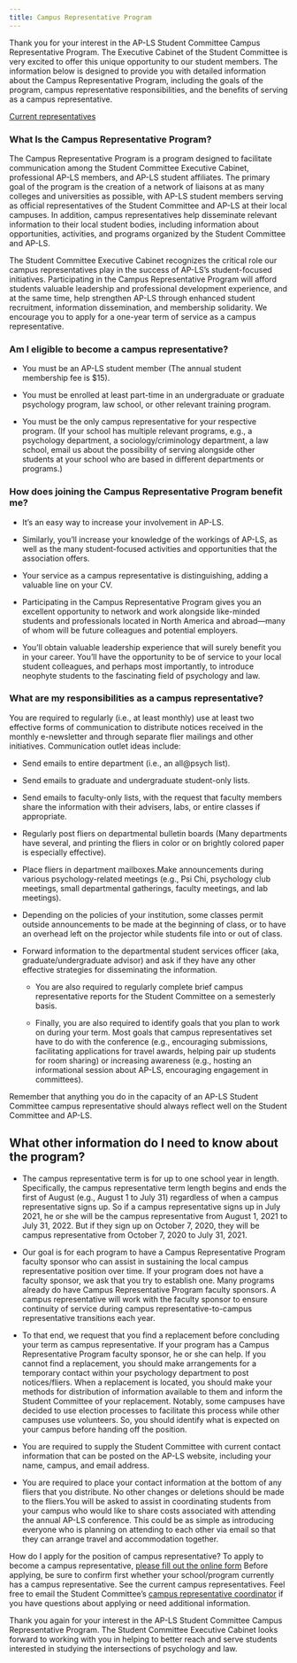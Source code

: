 ```yaml
---
title: Campus Representative Program
---
```


Thank you for your interest in the AP-LS Student Committee Campus Representative Program. The Executive Cabinet of the Student Committee is very excited to offer this unique opportunity to our student members. The information below is designed to provide you with detailed information about the Campus Representative Program, including the goals of the program, campus representative responsibilities, and the benefits of serving as a campus representative.

[Current representatives](https://docs.google.com/spreadsheets/d/1zecpafvxt8XaHmJvhIFAB7_a7G3EDRPPuFNf2h3OiG8/edit#gid=228742081)

### What Is the Campus Representative Program?

The Campus Representative Program is a program designed to facilitate communication among the Student Committee Executive Cabinet, professional AP-LS members, and AP-LS student affiliates. The primary goal of the program is the creation of a network of liaisons at as many colleges and universities as possible, with AP-LS student members serving as official representatives of the Student Committee and AP-LS at their local campuses. In addition, campus representatives help disseminate relevant information to their local student bodies, including information about opportunities, activities, and programs organized by the Student Committee and AP-LS.

The Student Committee Executive Cabinet recognizes the critical role our campus representatives play in the success of AP-LS's student-focused initiatives. Participating in the Campus Representative Program will afford students valuable leadership and professional development experience, and at the same time, help strengthen AP-LS through enhanced student recruitment, information dissemination, and membership solidarity. We encourage you to apply for a one-year term of service as a campus representative.

### Am I eligible to become a campus representative?

-   You must be an AP-LS student member (The annual student membership fee is \$15).

-   You must be enrolled at least part-time in an undergraduate or graduate psychology program, law school, or other relevant training program.

-   You must be the only campus representative for your respective program. (If your school has multiple relevant programs, e.g., a psychology department, a sociology/criminology department, a law school, email us about the possibility of serving alongside other students at your school who are based in different departments or programs.)

### How does joining the Campus Representative Program benefit me?

-   It's an easy way to increase your involvement in AP-LS.

-   Similarly, you'll increase your knowledge of the workings of AP-LS, as well as the many student-focused activities and opportunities that the association offers.

-   Your service as a campus representative is distinguishing, adding a valuable line on your CV.

-   Participating in the Campus Representative Program gives you an excellent opportunity to network and work alongside like-minded students and professionals located in North America and abroad---many of whom will be future colleagues and potential employers.

-   You'll obtain valuable leadership experience that will surely benefit you in your career. You'll have the opportunity to be of service to your local student colleagues, and perhaps most importantly, to introduce neophyte students to the fascinating field of psychology and law.

### What are my responsibilities as a campus representative?

You are required to regularly (i.e., at least monthly) use at least two effective forms of communication to distribute notices received in the monthly e-newsletter and through separate flier mailings and other initiatives. Communication outlet ideas include:

-   Send emails to entire department (i.e., an all\@psych list).

-   Send emails to graduate and undergraduate student-only lists.

-   Send emails to faculty-only lists, with the request that faculty members share the information with their advisers, labs, or entire classes if appropriate.

-   Regularly post fliers on departmental bulletin boards (Many departments have several, and printing the fliers in color or on brightly colored paper is especially effective).

-   Place fliers in department mailboxes.Make announcements during various psychology-related meetings (e.g., Psi Chi, psychology club meetings, small departmental gatherings, faculty meetings, and lab meetings).

-   Depending on the policies of your institution, some classes permit outside announcements to be made at the beginning of class, or to have an overhead left on the projector while students file into or out of class.

-   Forward information to the departmental student services officer (aka, graduate/undergraduate advisor) and ask if they have any other effective strategies for disseminating the information.

    -   You are also required to regularly complete brief campus representative reports for the Student Committee on a semesterly basis.

    -   Finally, you are also required to identify goals that you plan to work on during your term. Most goals that campus representatives set have to do with the conference (e.g., encouraging submissions, facilitating applications for travel awards, helping pair up students for room sharing) or increasing awareness (e.g., hosting an informational session about AP-LS, encouraging engagement in committees).

Remember that anything you do in the capacity of an AP-LS Student Committee campus representative should always reflect well on the Student Committee and AP-LS.

## What other information do I need to know about the program?

-   The campus representative term is for up to one school year in length. Specifically, the campus representative term length begins and ends the first of August (e.g., August 1 to July 31) regardless of when a campus representative signs up. So if a campus representative signs up in July 2021, he or she will be the campus representative from August 1, 2021 to July 31, 2022. But if they sign up on October 7, 2020, they will be campus representative from October 7, 2020 to July 31, 2021.

-   Our goal is for each program to have a Campus Representative Program faculty sponsor who can assist in sustaining the local campus representative position over time. If your program does not have a faculty sponsor, we ask that you try to establish one. Many programs already do have Campus Representative Program faculty sponsors. A campus representative will work with the faculty sponsor to ensure continuity of service during campus representative-to-campus representative transitions each year.

-   To that end, we request that you find a replacement before concluding your term as campus representative. If your program has a Campus Representative Program faculty sponsor, he or she can help. If you cannot find a replacement, you should make arrangements for a temporary contact within your psychology department to post notices/fliers. When a replacement is located, you should make your methods for distribution of information available to them and inform the Student Committee of your replacement. Notably, some campuses have decided to use election processes to facilitate this process while other campuses use volunteers. So, you should identify what is expected on your campus before handing off the position.

-   You are required to supply the Student Committee with current contact information that can be posted on the AP-LS website, including your name, campus, and email address.

-   You are required to place your contact information at the bottom of any fliers that you distribute. No other changes or deletions should be made to the fliers.You will be asked to assist in coordinating students from your campus who would like to share costs associated with attending the annual AP-LS conference. This could be as simple as introducing everyone who is planning on attending to each other via email so that they can arrange travel and accommodation together.

How do I apply for the position of campus representative? To apply to become a campus representative, [please fill out the online form](https://docs.google.com/forms/d/e/1FAIpQLSd-hb9lnqs4BmtZI8e3JDI9FCAk3tKzg0TQoXIK1Vpm_HMNlg/viewform) Before applying, be sure to confirm first whether your school/program currently has a campus representative. See the current campus representatives. Feel free to email the Student Committee's [campus representative coordinator](aplscampusrep@gmail.com) if you have questions about applying or need additional information.

Thank you again for your interest in the AP-LS Student Committee Campus Representative Program. The Student Committee Executive Cabinet looks forward to working with you in helping to better reach and serve students interested in studying the intersections of psychology and law.
